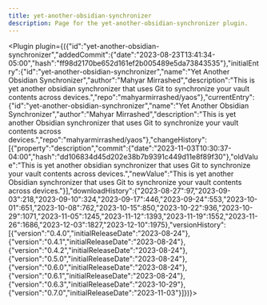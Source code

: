 ---
title: yet-another-obsidian-synchronizer
description: Page for the yet-another-obsidian-synchronizer plugin.
---


<Plugin plugin={({"id":"yet-another-obsidian-synchronizer","addedCommit":{"date":"2023-08-23T13:41:34-05:00","hash":"ff98d2170be652d161ef2b005489e5da73843535"},"initialEntry":{"id":"yet-another-obsidian-synchronizer","name":"Yet Another Obsidian Synchronizer","author":"Mahyar Mirrashed","description":"This is yet another obsidian synchronizer that uses Git to synchronize your vault contents across devices.","repo":"mahyarmirrashed/yaos"},"currentEntry":{"id":"yet-another-obsidian-synchronizer","name":"Yet Another Obsidian Synchronizer","author":"Mahyar Mirrashed","description":"This is yet another Obsidian synchronizer that uses Git to synchronize your vault contents across devices.","repo":"mahyarmirrashed/yaos"},"changeHistory":[{"property":"description","commit":{"date":"2023-11-03T10:30:37-04:00","hash":"dd106834d45d202e38b7b9391c449d11e8f89f30"},"oldValue":"This is yet another obsidian synchronizer that uses Git to synchronize your vault contents across devices.","newValue":"This is yet another Obsidian synchronizer that uses Git to synchronize your vault contents across devices."}],"downloadHistory":{"2023-08-27":97,"2023-09-03":218,"2023-09-10":324,"2023-09-17":446,"2023-09-24":553,"2023-10-01":651,"2023-10-08":762,"2023-10-15":850,"2023-10-22":936,"2023-10-29":1071,"2023-11-05":1245,"2023-11-12":1393,"2023-11-19":1552,"2023-11-26":1686,"2023-12-03":1827,"2023-12-10":1975},"versionHistory":[{"version":"0.4.0","initialReleaseDate":"2023-08-24"},{"version":"0.4.1","initialReleaseDate":"2023-08-24"},{"version":"0.4.2","initialReleaseDate":"2023-08-24"},{"version":"0.5.0","initialReleaseDate":"2023-08-24"},{"version":"0.6.0","initialReleaseDate":"2023-08-24"},{"version":"0.6.1","initialReleaseDate":"2023-08-24"},{"version":"0.6.3","initialReleaseDate":"2023-10-29"},{"version":"0.7.0","initialReleaseDate":"2023-11-03"}]})}></Plugin>